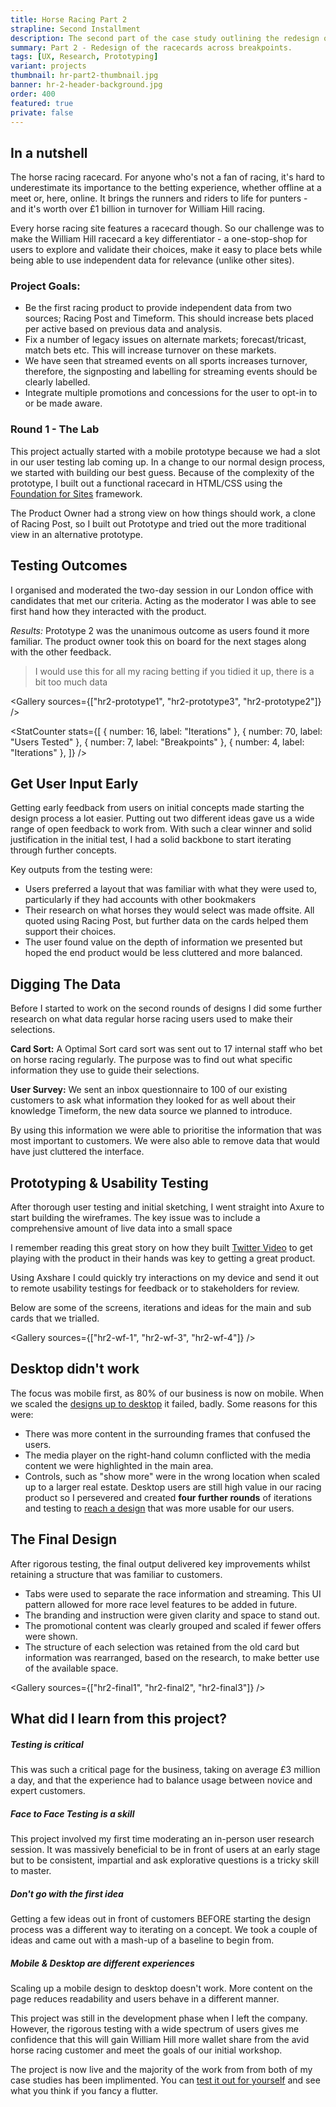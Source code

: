 ```yaml
---
title: Horse Racing Part 2
strapline: Second Installment
description: The second part of the case study outlining the redesign of William Hill's horse racing section.
summary: Part 2 - Redesign of the racecards across breakpoints.
tags: [UX, Research, Prototyping]
variant: projects
thumbnail: hr-part2-thumbnail.jpg
banner: hr-2-header-background.jpg
order: 400
featured: true
private: false
---
```



## In a nutshell

The horse racing racecard. For anyone who's not a fan of racing, it's hard to underestimate its importance to the betting experience, whether offline at a meet or, here, online. It brings the runners and riders to life for punters - and it's worth over £1 billion in turnover for William Hill racing.

Every horse racing site features a racecard though. So our challenge was to make the William Hill racecard a key differentiator - a one-stop-shop for users to explore and validate their choices, make it easy to place bets while being able to use independent data for relevance (unlike other sites).

### Project Goals:

- Be the first racing product to provide independent data from two sources; Racing Post and Timeform. This should increase bets placed per active based on previous data and analysis.
- Fix a number of legacy issues on alternate markets; forecast/tricast, match bets etc. This will increase turnover on these markets.
- We have seen that streamed events on all sports increases turnover, therefore, the signposting and labelling for streaming events should be clearly labelled.
- Integrate multiple promotions and concessions for the user to opt-in to or be made aware.

<ImageText sectionColour="section-white" image="hr2-usertest-1" altText="User Testing Lab">

### Round 1 - The Lab

This project actually started with a mobile prototype because we had a slot in our user testing lab coming up. In a change to our normal design process, we started with building our best guess. Because of the complexity of the prototype, I built out a functional racecard in HTML/CSS using the [Foundation for Sites](https://foundation.zurb.com/) framework.

The Product Owner had a strong view on how things should work, a clone of
Racing Post, so I built out Prototype and tried out the more traditional view
in an alternative prototype.

</ImageText>

## Testing Outcomes

I organised and moderated the two-day session in our London office with
candidates that met our criteria. Acting as the moderator I was able to see
first hand how they interacted with the product.

_Results:_ Prototype 2 was the unanimous outcome as users found it more familiar. The product owner took this on board for the next stages along with the other feedback.

<Blockquote caption="First Round Candidate - 20 years betting on Horse Racing">
  I would use this for all my racing betting if you tidied it up, there is a bit
  too much data
</Blockquote>

<Gallery sources={["hr2-prototype1", "hr2-prototype3", "hr2-prototype2"]} />

<StatCounter
  stats={[
    { number: 16, label: "Iterations" },
    { number: 70, label: "Users Tested" },
    { number: 7, label: "Breakpoints" },
    { number: 4, label: "Iterations" },
  ]}
/>

## Get User Input Early

Getting early feedback from users on initial concepts made starting the design process a lot easier. Putting out two different ideas gave us a wide range of open feedback to work from. With such a clear winner and solid justification in the initial test, I had a solid backbone to start iterating through further concepts.

Key outputs from the testing were:

- Users preferred a layout that was familiar with what they were used to, particularly if they had accounts with other bookmakers
- Their research on what horses they would select was made offsite. All quoted using Racing Post, but further data on the cards helped them support their choices.
- The user found value on the depth of information we presented but hoped the end product would be less cluttered and more balanced.

<ImageText image="hr2-optimal-sort" altText="Optimal Sort outputs" sectionColour="section-white">

## Digging The Data

Before I started to work on the second rounds of designs I did some further research on what data regular horse racing users used to make their selections.

**Card Sort:** A Optimal Sort card sort was sent out to 17 internal staff who bet on horse racing regularly. The purpose was to find out what specific information they use to guide their selections.

**User Survey:** We sent an inbox questionnaire to 100 of our existing customers to ask what information they looked for as well about their knowledge Timeform, the new data source we planned to introduce.

By using this information we were able to prioritise the information that was most important to customers. We were also able to remove data that would have just cluttered the interface.

</ImageText>

## Prototyping & Usability Testing

After thorough user testing and initial sketching, I went straight into Axure to start building the wireframes. The key issue was to include a comprehensive amount of live data into a small space

I remember reading this great story on how they built [Twitter Video](https://paulstamatiou.com/twitter-video/) to get playing with the product in their hands was key to getting a great product.

Using Axshare I could quickly try interactions on my device and send it out to remote usability testings for feedback or to stakeholders for review.

Below are some of the screens, iterations and ideas for the main and sub cards that we trialled.

<Gallery sources={["hr2-wf-1", "hr2-wf-3", "hr2-wf-4"]} />

<ImageText image="hr2-desktop" altText="Desktop mockup">

## Desktop didn't work

The focus was mobile first, as 80% of our business is now on mobile. When we scaled the [designs up to desktop](https://v9dkvx.axshare.com/#g=1&p=desktop_4&c=1) it failed, badly. Some reasons for this were:

- There was more content in the surrounding frames that confused the users.
- The media player on the right-hand column conflicted with the media content we were highlighted in the main area.
- Controls, such as "show more" were in the wrong location when scaled up to a larger real estate.
  Desktop users are still high value in our racing product so I persevered and created **four further rounds** of iterations and testing to [reach a design](https://v9dkvx.axshare.com/#g=1&p=desktop_4&c=1) that was more usable for our users.

</ImageText>

## The Final Design

After rigorous testing, the final output delivered key improvements whilst retaining a structure that was familiar to customers.

- Tabs were used to separate the race information and streaming. This UI pattern allowed for more race level features to be added in future.
- The branding and instruction were given clarity and space to stand out.
- The promotional content was clearly grouped and scaled if fewer offers were shown.
- The structure of each selection was retained from the old card but information was rearranged, based on the research, to make better use of the available space.

<Gallery sources={["hr2-final1", "hr2-final2", "hr2-final3"]} />

## What did I learn from this project?

##### Testing is critical

This was such a critical page for the business, taking on average £3 million a day, and that the experience had to balance usage between novice and expert customers.

##### Face to Face Testing is a skill

This project involved my first time moderating an in-person user research session. It was massively beneficial to be in front of users at an early stage but to be consistent, impartial and ask explorative questions is a tricky skill to master.

##### Don't go with the first idea

Getting a few ideas out in front of customers BEFORE starting the design process was a different way to iterating on a concept. We took a couple of ideas and came out with a mash-up of a baseline to begin from.

##### Mobile & Desktop are different experiences

Scaling up a mobile design to desktop doesn't work. More content on the page reduces readability and users behave in a different manner.

This project was still in the development phase when I left the company. However, the rigorous testing with a wide spectrum of users gives me confidence that this will gain William Hill more wallet share from the avid horse racing customer and <Link to="../horse-racing-part-1" title="Horse Racing Case Study 1">meet the goals of our initial workshop</Link>.

The project is now live and the majority of the work from from both of my case studies has been implimented. You can [test it out for yourself](https://sports.williamhill.com/betting/en-gb/horse-racing/meetings "Horse Racing with William Hill") and see what you think if you fancy a flutter.
